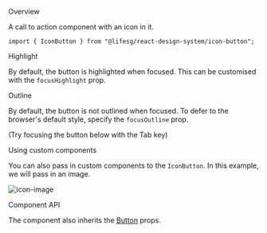 
<Meta title="General/IconButton" component={IconButton} />

<Title>Icon Button</Title>

<Secondary>Overview</Secondary>

A call to action component with an icon in it.

```tsx
import { IconButton } from "@lifesg/react-design-system/icon-button";
```

<Canvas>
    <Story name="IconButton">
        <IconButton>
            <LockIcon />
        </IconButton>
    </Story>
</Canvas>

<Heading3>Highlight</Heading3>

By default, the button is highlighted when focused. This can be customised with the `focusHighlight` prop.

<Preview>
    <Story name="Highlight">
        <IconButton focusHighlight={false}>
            <LockIcon />
        </IconButton>
    </Story>
</Preview>

<Heading3>Outline</Heading3>

By default, the button is not outlined when focused. To defer to the browser's default style, specify the `focusOutline` prop.

(Try focusing the button below with the Tab key)

<Preview>
    <Story name="Outline">
        <IconButton focusOutline="browser">
            <LockIcon />
        </IconButton>
    </Story>
</Preview>

<Heading3>Using custom components</Heading3>

You can also pass in custom components to the `IconButton`. In this example, we will pass in an image.

<Preview>
    <Story name="Custom components">
        <IconButton>
            <img
                src="https://cdn-icons-png.flaticon.com/128/2171/2171991.png"
                alt="icon-image"
            />
        </IconButton>
    </Story>
</Preview>

<Secondary>Component API</Secondary>

The component also inherits the [Button](/docs/general-button--button) props.

<PropsTable />
